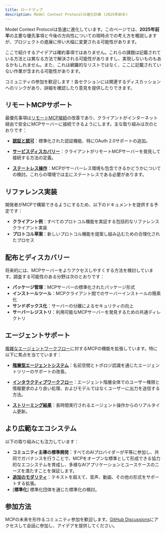 ```yaml
---
title: ロードマップ
description: Model Context Protocolの進化計画 (2025年前半)
---
```


Model Context Protocolは急速に進化しています。このページでは、**2025年前半**の主要な優先事項と今後の方向性についての現時点での考え方を概説しますが、プロジェクトの進展に伴い大幅に変更される可能性があります。

<Note>ここで紹介するアイデアは確約事項ではありません。これらの課題は記載されている方法とは異なる方法で解決される可能性がありますし、実現しないものもあるかもしれません。また、これは網羅的なリストではなく、ここに記載されていない作業が含まれる可能性があります。</Note>

コミュニティの参加を歓迎します！各セクションには関連するディスカッションへのリンクがあり、詳細を確認したり意見を提供したりできます。

## リモートMCPサポート

最優先事項は[リモートMCP接続](https://github.com/modelcontextprotocol/specification/discussions/112)の改善であり、クライアントがインターネット経由で安全にMCPサーバーに接続できるようにします。主な取り組みは次のとおりです：

- [**認証と認可**](https://github.com/modelcontextprotocol/specification/discussions/64)：標準化された認証機能、特にOAuth 2.0サポートの追加。

- [**サービスディスカバリー**](https://github.com/modelcontextprotocol/specification/discussions/69)：クライアントがリモートMCPサーバーを発見して接続する方法の定義。

- [**ステートレス操作**](https://github.com/modelcontextprotocol/specification/discussions/102)：MCPがサーバーレス環境も包含できるかどうかについての検討。これらの環境では主にステートレスである必要があります。

## リファレンス実装

開発者がMCPで構築できるようにするため、以下のドキュメントを提供する予定です：

- **クライアント例**：すべてのプロトコル機能を実証する包括的なリファレンスクライアント実装
- **プロトコル草案**：新しいプロトコル機能を提案し組み込むための合理化されたプロセス

## 配布とディスカバリー

将来的には、MCPサーバーをよりアクセスしやすくする方法を検討しています。調査する可能性のある分野は次のとおりです：

- **パッケージ管理**：MCPサーバーの標準化されたパッケージ形式
- **インストールツール**：MCPクライアント間でのサーバーインストールの簡素化
- **サンドボックス化**：サーバーの分離によるセキュリティの向上
- **サーバーレジストリ**：利用可能なMCPサーバーを発見するための共通ディレクトリ

## エージェントサポート

[複雑なエージェントワークフロー](https://github.com/modelcontextprotocol/specification/discussions/111)に対するMCPの機能を拡張しています。特に以下に焦点を当てています：

- [**階層型エージェントシステム**](https://github.com/modelcontextprotocol/specification/discussions/94)：名前空間とトポロジ認識を通じたエージェントツリーのサポートの改善。

- [**インタラクティブワークフロー**](https://github.com/modelcontextprotocol/specification/issues/97)：エージェント階層全体でのユーザー権限と情報要求のより良い処理、およびモデルではなくユーザーに出力を送信する方法。

- [**ストリーミング結果**](https://github.com/modelcontextprotocol/specification/issues/117)：長時間実行されるエージェント操作からのリアルタイム更新。

## より広範なエコシステム

以下の取り組みにも注力しています：

- **コミュニティ主導の標準開発**：すべてのAIプロバイダーが平等に参加し、共同でガバナンスを行うことで、MCPをオープンな標準として形成できる協力的なエコシステムを育成し、多様なAIアプリケーションとユースケースのニーズを満たすことを保証します。
- [**追加のモダリティ**](https://github.com/modelcontextprotocol/specification/discussions/88)：テキストを超えて、音声、動画、その他の形式をサポートする拡張。
- [**標準化**] 標準化団体を通じた標準化の検討。

## 参加方法

MCPの未来を形作るコミュニティ参加を歓迎します。[GitHub Discussions](https://github.com/orgs/modelcontextprotocol/discussions)にアクセスして会話に参加し、アイデアを提供してください。
